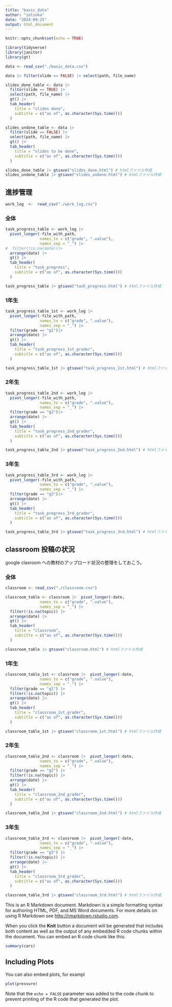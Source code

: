 ```yaml
---
title: "basic_data"
author: "iotsuka"
date: "2024-09-25"
output: html_document
---
```


```r
knitr::opts_chunk$set(echo = TRUE)
```

```r
library(tidyverse)
library(janitor)
library(gt)
```
```r
data <- read_csv("./basic_data.csv")
```
```r
data |> filter(slide == FALSE) |> select(path, file_name)
```

```r
slides_done_table <- data |> 
  filter(slide == TRUE) |> 
  select(path, file_name) |> 
  gt() |> 
  tab_header(
    title = "slides done",
    subtitle = c("as of", as.character(Sys.time()))
  )

slides_undone_table <- data |> 
  filter(slide == FALSE) |> 
  select(path, file_name) |> 
  gt() |> 
  tab_header(
    title = "slides to be done",
    subtitle = c("as of", as.character(Sys.time()))
  )
```


```r
slides_done_table |> gtsave("slides_done.html") # htmlファイル作成
slides_undone_table |> gtsave("slides_undone.html") # htmlファイル作成
```

## 進捗管理


```r
work_log  <-  read_csv("./work_log.csv")
```
### 全体

```r
task_progress_table <- work_log |> 
  pivot_longer(-file_with_path,
               names_to = c("grade", ".value"),
               names_sep = "_") |> 
#  filter(!is.na(date))|> 
  arrange(date) |> 
  gt() |> 
  tab_header(
    title = "task_progress",
    subtitle = c("as of", as.character(Sys.time()))
  )
```

```r
task_progress_table |> gtsave("task_progress.html") # htmlファイル作成
```

### 1年生

```r
task_progress_table_1st <- work_log |> 
  pivot_longer(-file_with_path,
               names_to = c("grade", ".value"),
               names_sep = "_") |> 
  filter(grade == "g1")|> 
  arrange(date) |> 
  gt() |> 
  tab_header(
    title = "task_progress_1st_grader",
    subtitle = c("as of", as.character(Sys.time()))
  )
```

```r
task_progress_table_1st |> gtsave("task_progress_1st.html") # htmlファイル作成
```

### 2年生

```r
task_progress_table_2nd <- work_log |> 
  pivot_longer(-file_with_path,
               names_to = c("grade", ".value"),
               names_sep = "_") |> 
  filter(grade == "g2")|> 
  arrange(date) |> 
  gt() |> 
  tab_header(
    title = "task_progress_2nd_grader",
    subtitle = c("as of", as.character(Sys.time()))
  )
```

```r
task_progress_table_2nd |> gtsave("task_progress_2nd.html") # htmlファイル作成
```

### 3年生

```r
task_progress_table_3rd <- work_log |> 
  pivot_longer(-file_with_path,
               names_to = c("grade", ".value"),
               names_sep = "_") |> 
  filter(grade == "g3")|> 
  arrange(date) |> 
  gt() |> 
  tab_header(
    title = "task_progress_3rd_grader",
    subtitle = c("as of", as.character(Sys.time()))
  )
```

```r
task_progress_table_3rd |> gtsave("task_progress_3rd.html") # htmlファイル作成
```


## classroom 投稿の状況

google clasroom への教材のアップロード状況の整理をしておこう。

### 全体

```r
classroom <- read_csv("./classroom.csv")
```

```r
classroom_table <- classroom |>  pivot_longer(-date,
               names_to = c("grade", ".value"),
               names_sep = "_") |> 
  filter(!is.na(topic)) |> 
  arrange(date) |> 
  gt() |> 
  tab_header( 
    title = "classroom",
    subtitle = c("as of", as.character(Sys.time()))
  )
```

```r
classroom_table |> gtsave("classroom.html") # htmlファイル作成
```


### 1年生


```r
classroom_table_1st <- classroom |>  pivot_longer(-date,
               names_to = c("grade", ".value"),
               names_sep = "_") |> 
  filter(grade == "g1") |> 
  filter(!is.na(topic)) |> 
  arrange(date) |> 
  gt() |> 
  tab_header( 
    title = "classroom_1st_grader",
    subtitle = c("as of", as.character(Sys.time()))
  )
```

```r
classroom_table_1st |> gtsave("classroom_1st.html") # htmlファイル作成
```

### 2年生


```r
classroom_table_2nd <- classroom |>  pivot_longer(-date,
               names_to = c("grade", ".value"),
               names_sep = "_") |> 
  filter(grade == "g2") |> 
  filter(!is.na(topic)) |> 
  arrange(date) |> 
  gt() |> 
  tab_header( 
    title = "classroom_2nd_grader",
    subtitle = c("as of", as.character(Sys.time()))
  )
```

```r
classroom_table_2nd |> gtsave("classroom_2nd.html") # htmlファイル作成
```

### 3年生


```r
classroom_table_3rd <- classroom |>  pivot_longer(-date,
               names_to = c("grade", ".value"),
               names_sep = "_") |> 
  filter(grade == "g3") |> 
  filter(!is.na(topic)) |> 
  arrange(date) |> 
  gt() |> 
  tab_header( 
    title = "classroom_3rd_grader",
    subtitle = c("as of", as.character(Sys.time()))
  )
```

```r
classroom_table_3rd |> gtsave("classroom_3rd.html") # htmlファイル作成
```











This is an R Markdown document. Markdown is a simple formatting syntax for authoring HTML, PDF, and MS Word documents. For more details on using R Markdown see <http://rmarkdown.rstudio.com>.

When you click the **Knit** button a document will be generated that includes both content as well as the output of any embedded R code chunks within the document. You can embed an R code chunk like this:

```r
summary(cars)
```

## Including Plots

You can also embed plots, for exampl
```r
plot(pressure)
```

Note that the `echo = FALSE` parameter was added to the code chunk to prevent printing of the R code that generated the plot.
